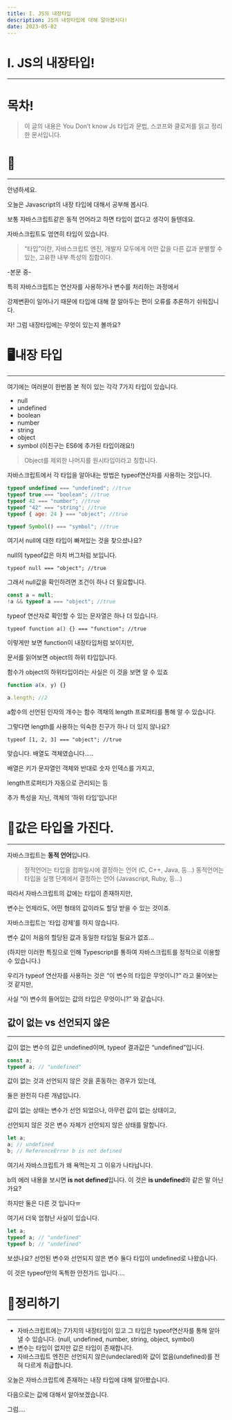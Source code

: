 ```yaml
---
title: I. JS의 내장타입
description: JS의 내장타입에 대해 알아봅시다!
date: 2023-05-02
---
```


# I. JS의 내장타입!

---

# 목차!

> 이 글의 내용은 You Don’t know Js 타입과 문법, 스코프와 클로저를 읽고 정리한 문서입니다.

# 👋

---

안녕하세요.

오늘은 Javascript의 내장 타입에 대해서 공부해 봅시다.

보통 자바스크립트같은 동적 언어라고 하면 타입이 없다고 생각이 들텐데요.

자바스크립트도 엄연히 타입이 있습니다.

> “타입”이란, 자바스크립트 엔진, 개발자 모두에게 어떤 값을 다른 값과 분별할 수 있는, 고유한 내부 특성의 집합이다.

-본문 중-

>

특히 자바스크립트는 연산자를 사용하거나 변수를 처리하는 과정에서

강제변환이 일어나기 때문에 타입에 대해 잘 알아두는 편이 오류를 추론하기 쉬워집니다.

자! 그럼 내장타입에는 무엇이 있는지 볼까요?

# 🖥️내장 타입

---

여기에는 여러분이 한번쯤 본 적이 있는 각각 7가지 타입이 있습니다.

-   null
-   undefined
-   boolean
-   number
-   string
-   object
-   symbol (이친구는 ES6에 추가된 타입이래요!)

> Object를 제외한 나머지를 원시타입이라고 칭합니다.

자바스크립트에서 각 타입을 알아내는 방법은 typeof연산자를 사용하는 것입니다.

```jsx
typeof undefined === "undefined"; //true
typeof true === "boolean"; //true
typeof 42 === "number"; //true
typeof "42" === "string"; //true
typeof { age: 24 } === "object"; //true

typeof Symbol() === "symbol"; //true
```

여기서 null에 대한 타입이 빠져있는 것을 찾으셨나요?

null의 typeof값은 마치 버그처럼 보입니다.

```tsx
typeof null === "object"; //true
```

그래서 null값을 확인하려면 조건이 하나 더 필요합니다.

```jsx
const a = null;
!a && typeof a === "object"; //true
```

typeof 연산자로 확인할 수 있는 문자열은 하나 더 있습니다.

```tsx
typeof function a() {} === "function"; //true
```

이렇게만 보면 function이 내장타입처럼 보이지만,

문서를 읽어보면 object의 하위 타입입니다.

함수가 object의 하위타입이라는 사실은 이 것을 보면 알 수 있죠

```jsx
function a(x, y) {}

a.length; //2
```

a함수의 선언된 인자의 개수는 함수 객채의 length 프로퍼티를 통해 알 수 있습니다.

그렇다면 length를 사용하는 익숙한 친구가 하나 더 있지 않나요?

```tsx
typeof [1, 2, 3] === "object"; //true
```

맞습니다. 배열도 객체였습니다…..

배열은 키가 문자열인 객체와 반대로 숫자 인덱스를 가지고,

length프로퍼티가 자동으로 관리되는 등

추가 특성을 지닌, 객체의 ‘하위 타입’입니다!

# 🤝값은 타입을 가진다.

---

자바스크립트는 **동적 언어**입니다.

> 정적언어는 타입을 컴파일시에 결정하는 언어 (C, C++, Java, 등…)
> 동적언어는 타입을 실행 단계에서 결정하는 언어 (Javascript, Ruby, 등…)

따라서 자바스크립트의 값에는 타입이 존재하지만,

변수는 언제라도, 어떤 형태의 값이라도 할당 받을 수 있는 것이죠.

자바스크립트는 ‘타입 강제’를 하지 않습니다.

변수 값이 처음의 할당된 값과 동일한 타입일 필요가 없죠…

(하지만 이러한 특징으로 인해 Typescript를 통하여 자바스크립트를 정적으로 이용할 수 있습니다.)

우리가 typeof 연산자를 사용하는 것은 “이 변수의 타입은 무엇이니?” 라고 물어보는 것 같지만,

사실 “이 변수의 들어있는 값의 타입은 무엇이니?” 와 같습니다.

## 값이 없는 vs 선언되지 않은

---

값이 없는 변수의 값은 undefined이며, typeof 결과값은 “undefined”입니다.

```jsx
const a;
typeof a; // "undefined"
```

값이 없는 것과 선언되지 않은 것을 혼동하는 경우가 있는데,

둘은 완전히 다른 개념입니다.

값이 없는 상태는 변수가 선언 되었으나, 아무런 값이 없는 상태이고,

선언되지 않은 것은 변수 자체가 선언되지 않은 상태를 말합니다.

```jsx
let a;
a; // undefined
b; // ReferenceError b is not defined
```

여기서 자바스크립트가 왜 욕먹는지 그 이유가 나타납니다.

b의 에러 내용을 보시면 **is not defined**입니다. 이 것은 **is undefined**와 같은 말 아닌가요?

하지만 둘은 다른 것 입니다ㅠ

여기서 더욱 엄청난 사실이 있습니다.

```jsx
let a;
typeof a; // "undefined"
typeof b; // "undefined"
```

보셨나요? 선언된 변수와 선언되지 않은 변수 둘다 타입이 undefined로 나왔습니다.

이 것은 typeof만의 독특한 안전가드 입니다….

# 🧹정리하기

---

-   자바스크립트에는 7가지의 내장타입이 있고 그 타입은 typeof연산자를 통해 알아낼 수 있습니다.
    (null, undefined, number, string, object, symbol)
-   변수는 타입이 없지만 값은 타입이 존재합니다.
-   자바스크립트 엔진은 선언되지 않은(undeclared)와 값이 없음(undefined)를 전혀 다르게 취급합니다.

오늘은 자바스크립트에 존재하는 내장 타입에 대해 알아봤습니다.

다음으로는 값에 대해서 알아보겠습니다.

그럼….
